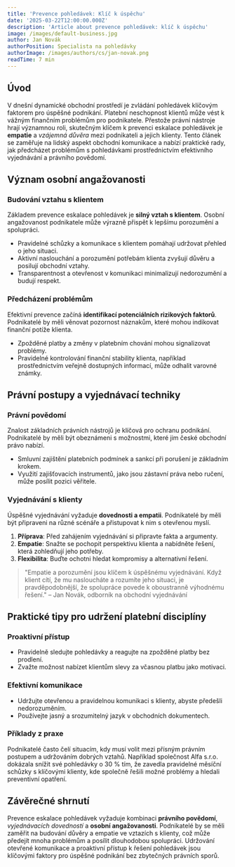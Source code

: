 ```yaml
---
title: 'Prevence pohledávek: Klíč k úspěchu'
date: '2025-03-22T12:00:00.000Z'
description: 'Article about prevence pohledávek: klíč k úspěchu'
image: /images/default-business.jpg
author: Jan Novák
authorPosition: Specialista na pohledávky
authorImage: /images/authors/cs/jan-novak.png
readTime: 7 min
---
```

## Úvod

V dnešní dynamické obchodní prostředí je zvládání pohledávek klíčovým faktorem pro úspěšné podnikání. Platební neschopnost klientů může vést k vážným finančním problémům pro podnikatele. Přestože právní nástroje hrají významnou roli, skutečným klíčem k prevenci eskalace pohledávek je **empatie** a *vzájemná důvěra* mezi podnikateli a jejich klienty. Tento článek se zaměřuje na lidský aspekt obchodní komunikace a nabízí praktické rady, jak předcházet problémům s pohledávkami prostřednictvím efektivního vyjednávání a právního povědomí.

## Význam osobní angažovanosti

### Budování vztahu s klientem

Základem prevence eskalace pohledávek je **silný vztah s klientem**. Osobní angažovanost podnikatele může výrazně přispět k lepšímu porozumění a spolupráci.

- Pravidelné schůzky a komunikace s klientem pomáhají udržovat přehled o jeho situaci.
- Aktivní naslouchání a porozumění potřebám klienta zvyšují důvěru a posilují obchodní vztahy.
- Transparentnost a otevřenost v komunikaci minimalizují nedorozumění a budují respekt.

### Předcházení problémům

Efektivní prevence začíná **identifikací potenciálních rizikových faktorů**. Podnikatelé by měli věnovat pozornost náznakům, které mohou indikovat finanční potíže klienta.

- Zpožděné platby a změny v platebním chování mohou signalizovat problémy.
- Pravidelné kontrolování finanční stability klienta, například prostřednictvím veřejně dostupných informací, může odhalit varovné známky.

## Právní postupy a vyjednávací techniky

### Právní povědomí

Znalost základních právních nástrojů je klíčová pro ochranu podnikání. Podnikatelé by měli být obeznámeni s možnostmi, které jim české obchodní právo nabízí.

- Smluvní zajištění platebních podmínek a sankcí při porušení je základním krokem.
- Využití zajišťovacích instrumentů, jako jsou zástavní práva nebo ručení, může posílit pozici věřitele.

### Vyjednávání s klienty

Úspěšné vyjednávání vyžaduje **dovednosti a empatii**. Podnikatelé by měli být připraveni na různé scénáře a přistupovat k nim s otevřenou myslí.

1. **Příprava**: Před zahájením vyjednávání si připravte fakta a argumenty.
2. **Empatie**: Snažte se pochopit perspektivu klienta a nabídněte řešení, která zohledňují jeho potřeby.
3. **Flexibilita**: Buďte ochotni hledat kompromisy a alternativní řešení.

> "Empatie a porozumění jsou klíčem k úspěšnému vyjednávání. Když klient cítí, že mu nasloucháte a rozumíte jeho situaci, je pravděpodobnější, že spolupráce povede k oboustranně výhodnému řešení." – Jan Novák, odborník na obchodní vyjednávání

## Praktické tipy pro udržení platební disciplíny

### Proaktivní přístup

- Pravidelně sledujte pohledávky a reagujte na zpožděné platby bez prodlení.
- Zvažte možnost nabízet klientům slevy za včasnou platbu jako motivaci.

### Efektivní komunikace

- Udržujte otevřenou a pravidelnou komunikaci s klienty, abyste předešli nedorozuměním.
- Používejte jasný a srozumitelný jazyk v obchodních dokumentech.

### Příklady z praxe

Podnikatelé často čelí situacím, kdy musí volit mezi přísným právním postupem a udržováním dobrých vztahů. Například společnost Alfa s.r.o. dokázala snížit své pohledávky o 30 % tím, že zavedla pravidelné měsíční schůzky s klíčovými klienty, kde společně řešili možné problémy a hledali preventivní opatření.

## Závěrečné shrnutí

Prevence eskalace pohledávek vyžaduje kombinaci **právního povědomí**, *vyjednávacích dovedností* a **osobní angažovanosti**. Podnikatelé by se měli zaměřit na budování důvěry a empatie ve vztazích s klienty, což může předejít mnoha problémům a posílit dlouhodobou spolupráci. Udržování otevřené komunikace a proaktivní přístup k řešení pohledávek jsou klíčovými faktory pro úspěšné podnikání bez zbytečných právních sporů.
